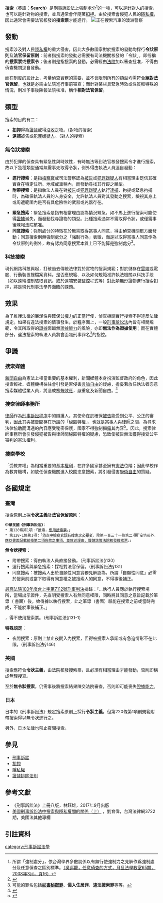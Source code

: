 {{NoteTA |G1=IT
|1=zh-hans:搜索;zh-hant:搜索;
|2=zh-hans:程序;zh-hant:程序;
}}
{{legal}}

'''搜索'''（英語：'''Search'''）是[[刑事訴訟法|刑事訴訟法]]上[[強制處分|強制處分]]<ref>所謂「強制處分」，依台灣學界多數說係以有無行使強制力之見解作爲強制處分及任意偵查之區別標準。[http://lawdata.com.tw/tw/detail.aspx?no=22436 （吳巡龍，任意偵查的方式，月旦法學教室65期，2008年3月，頁16）]</ref>的一種，可以是針對人的搜索，也可以是針對物的搜索，並且通常會伴隨著[[扣押_(刑事訴訟)|扣押]]。由於搜索會侵犯人民的[[隱私權|隱私權]]，因此通常會需要法官核發的'''搜索票'''才能進行。
[[File:Vehicle_drug_search_australia.jpg|正在搜索汽車的澳洲警察]]

== 發動 ==
搜索涉及對人民[[隱私權|隱私權]]的重大侵害，因此大多數國家對於搜索的發動均採行'''令狀原則'''及'''法官保留原則'''：前者指搜索的發動必需要有司法機關核發的「令狀」，即俗稱的'''搜索票'''或'''搜索令'''；後者則是指搜索的發動，必需經由[[法院|法院]]加以審查批准，不得由偵查機關逕自發動。

而在制度的設計上，考量偵查實務的需要，並不會限制所有的類型均需符合'''絕對法官保留'''，也就是必需由法院進行事前審查；而針對某些具緊急時效或性質較特殊的情況，則准予事後陳報法院核准，稱作'''相對法官保留'''。

== 類型 ==
搜索的目的有二：

* '''[[扣押_(刑事訴訟)|扣押]]'''得為[[證據|證據]]或得[[沒收|沒收]]之物。（對物的搜索）
* '''[[逮捕|逮捕]]'''[[被告|被告]]或[[犯罪嫌疑人|犯罪嫌疑人]]。（對人的搜索）

=== 無令狀搜索 ===
由於犯罪的偵查具有緊急性與時效性，有時無法等到法官核發搜索令才進行搜索，故以下幾種類型通常無需事先取得令狀，例外得由執法人員逕自發動：

* '''逕行搜索'''：是指[[檢察官|檢察官]]或司法警察認為[[被告|被告]]或[[犯罪嫌疑人|犯罪嫌疑人]]有相當理由足信其確實身在特定住所、地域或車輛內，而發動尋找其行蹤之類型。
* '''附帶搜索'''：是指執法人員在對[[被告|被告]]或[[犯罪嫌疑人|犯罪嫌疑人]]執行[[逮捕|逮捕]]、拘提或緊急拘捕時，為確保執法人員的人身安全，允許執法人員對其發動之搜索，檢視其身上或周遭範圍內是否有具危險性的武器或兇器存在。

* '''緊急搜索'''：緊急搜索是指有相當理由認為情況緊急，如不馬上進行搜索可能使得[[證據|證據]]滅失，而發動找尋證物的類型。此種搜索通常不需取得令狀，或僅需事後陳報法院核准。
* '''同意搜索'''：強制處分的特徵在於無需取得當事人同意，得由偵查機關單方面發動；同意搜索則無強制處分之「強制行為」表徵，而是以取得當事人同意作為令狀原則的例外，故有認為同意搜索本質上已不能算是強制處分<ref>{{Cite journal|title=同意搜索→同意受檢|author=林裕順|url=http://lawdata.com.tw/tw/detail.aspx?no=405677|journal=月旦法學教室|issue=第163期|year=2016年4月|page=頁29}}</ref>。

=== 科技搜索 ===
現代網路科技興起，打破過去傳統法律對於實物的搜索規範；對於儲存在[[雲端儲存|雲端]]或電腦、行動裝置裡檔案資料，是否應規範、以及如何規範准許執法機關以科技手段（如以遠端控制駭取資訊，或於遠端安裝監控程式等）對此類無形證物進行搜索扣押，將是現代刑事法學界面臨的課題。

== 效果 ==
{{See also|證據排除法則}}
為了維護法律的廉潔性與確保[[公权力|公權力]]的正當行使，偵查機關實行搜索不得違反法律規定。如果有違法搜索的情事發生，於程序面上，一般[[刑事訴訟法|刑事訴訟法]]內皆有相關規範，令其所取得的[[證據|證據]]面臨無[[證據#證據層次|證據能力]]的風險，亦即'''無法作為證據使用'''；而在實體部分，違法搜索的執法人員將會面臨刑事罪名<ref>可能的罪名包括[[妨害秘密罪|'''妨害秘密罪''']]、'''侵入住居罪'''、'''違法搜索罪'''等等。</ref>的指控。

== 爭議 ==

=== 搜索媒體 ===
[[新聞自由|新聞自由]]為憲法上相當重要的基本權利，新聞媒體本身扮演監督政府的角色，因此搜索報社、媒體機構往往會引發是否侵害[[言論自由|言論自由]]的疑慮，擔憂若放任執法者恣意搜索媒體從業人員，將造成[[寒蟬效應|寒蟬效應]]，嚴重危及新聞自由。<ref>{{Cite journal|title=論搜索扣押之客體—搜索新聞媒體、律師事務所？|author=王兆鵬|url=http://lawdata.com.tw/tw/detail.aspx?no=2812|journal=月旦法學雜誌|issue=68期|year=2001年1月|page=頁153-167}}</ref>

=== 搜索律師事務所 ===
[[律師|律師]]作為[[刑事訴訟法|刑事訴訟程序]]中的辯護人，其使命在於確保[[被告|被告]]能受到公平、公正的審判，因此其與被告間存在所謂的「秘匿特權」，也就是當事人與律師之間，為尋求法律協助而溝通的內容應受秘密保護，國家不得強制揭露其內容<ref>{{Cite journal|title=搜索律師事務所之合憲性|author=王兆鵬|url=http://lawdata.com.tw/tw/detail.aspx?no=400326|journal=月旦法學雜誌|issue=227期|year=2014年4月|page=頁8}}</ref>。因此，搜索律師事務所會引發侵犯被告與律師間秘匿特權的疑慮，恐致使被告無法獲得接受公平審判的憲法權利。

=== 搜索學校 ===
「受教育權」為相當重要的[[基本權利|基本權利]]，在許多國家甚至擁有[[憲法|憲法]]位階；因此學校作為教育機構，如放任偵查機關進入校園恣意搜索，將引發侵害[[学术自由|學術自由]]的質疑。

== 各國規定 ==

=== {{Flagicon|ROC}} 臺灣 ===
搜索原則上採'''令狀主義'''及'''法官保留原則'''：

 '''中華民國《刑事訴訟法》：'''
 * 第128條第1項：「搜索，<u>應用搜索票</u>。」
 * 第128-1條第1項：「<u>偵查中檢察官認有搜索之必要者</u>，除第一百三十一條第二項所定情形外，<u>應以書面記載前條第二項各款之事項，並敘述理由，聲請該管法院核發搜索票</u>。」

'''無令狀搜索'''：

* 附帶搜索：得由執法人員直接發動。（刑事訴訟法§130）
* 逕行搜索與緊急搜索：採相對法官保留。（刑事訴訟法§131）
* 同意搜索：被搜索人出於自願性同意<ref>實務見解認為，所謂「自願性同意」必需於搜索前或當下取得有同意權之被搜索人的同意，不得事後補正。

[https://law.judicial.gov.tw/LAW_MOBILE/FJUD/data.aspx?ty=JD&id=TPSM,100%2c%e5%8f%b0%e4%b8%8a%2c7112%2c20111222 最高法院100年度台上字第7112號刑事判決]摘錄：「...執行人員應於執行搜索場所，當場出示證件，先查明受搜索人有無同意權限，同時將其同意之意旨記載於筆錄（ 書面）後，始得據以執行搜索，此之筆錄（書面）祇能在搜索之前或當時完成，不能於事後補正。」</ref>，得不使用搜索票。（刑事訴訟法§131-1）

'''特殊規定'''：

* 夜間搜索：原則上禁止夜間入內搜索，但得被搜索人承諾或有急迫情形不在此限。（刑事訴訟法§146）

=== {{Flagicon|USA}} 美國 ===
{{cquote|人民的人身、住宅、文件和財產不受無理搜查和扣押的權利，不得侵犯。除依照合理根據，以宣誓或代誓宣言保證，並具體說明搜查地點和扣押的人或物，不得發出搜查和扣押狀。|author=[[美國憲法第四修正案|美國憲法第四修正案]]}}

搜索應符合'''令狀主義'''，由法院核發搜索票，且必須有相當理由才能發動，否則即構成無理搜查。

至於'''無令狀搜索'''，仍需事後將搜索結果陳交法院審查，否則即可能喪失[[證據#證據層次|證據能力]]。

=== {{Flagicon|JPN}} 日本 ===
日本的《刑事訴訟法》規定搜索原則上採行'''令狀主義'''，但第220條第1項則規範附帶搜索得以無令狀進行之。

另外，日本法律也禁止夜間搜索。

== 參見 ==
* [[刑事訴訟|刑事訴訟]]
* [[扣押_(刑事訴訟)|扣押]]
* [[隱私權|隱私權]]
* [[證據排除法則|證據排除法則]]

== 參考文獻 ==

* 《刑事訴訟法》上冊八版，林鈺雄，2017年9月出版
*[http://www.lawtw.com/article.php?template=article_content&area=free_browse&parent_path=,1,2199,&job_id=151402&article_category_id=2203&article_id=76355 美國刑事訴訟法中搜索與隱私權間的關係（上）] {{Wayback|url=http://www.lawtw.com/article.php?template=article_content&area=free_browse&parent_path=,1,2199,&job_id=151402&article_category_id=2203&article_id=76355 |date=20200918173233 }}，劉育偉，台灣法律網3722期，美國法其他專欄

== 引註資料 ==
[[category:刑事訴訟法學|category:刑事訴訟法學]]
<references />